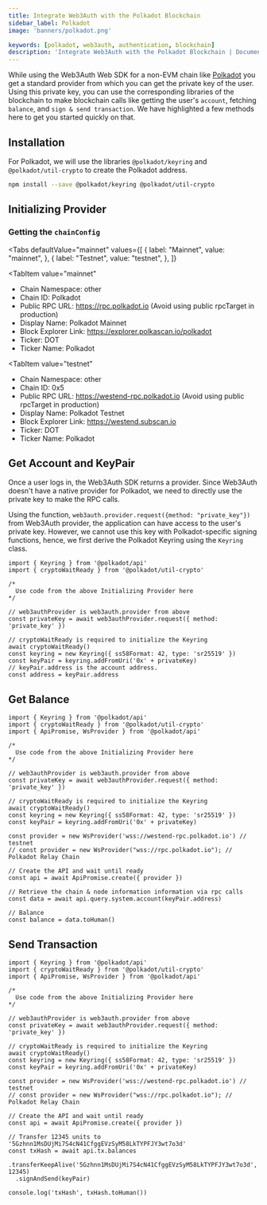 ```yaml
---
title: Integrate Web3Auth with the Polkadot Blockchain
sidebar_label: Polkadot
image: 'banners/polkadot.png'

keywords: [polkadot, web3auth, authentication, blockchain]
description: 'Integrate Web3Auth with the Polkadot Blockchain | Documentation - Web3Auth'
---
```



While using the Web3Auth Web SDK for a non-EVM chain like [Polkadot](https://www.polkadot.network/) you get a standard provider from which you can get the private key of the user. Using this private key, you can use the corresponding libraries of the blockchain to make blockchain calls like getting the user's `account`, fetching `balance`, and `sign & send transaction`. We have highlighted a few methods here to get you started quickly on that.

## Installation

For Polkadot, we will use the libraries `@polkadot/keyring` and `@polkadot/util-crypto` to create the Polkadot address.

```bash npm2yarn
npm install --save @polkadot/keyring @polkadot/util-crypto
```

## Initializing Provider

### Getting the `chainConfig`

<Tabs
 defaultValue="mainnet"
  values={[
    { label: "Mainnet", value: "mainnet", },
    { label: "Testnet", value: "testnet", },
  ]}
>
<TabItem
  value="mainnet"
>

- Chain Namespace: other
- Chain ID: Polkadot
- Public RPC URL: https://rpc.polkadot.io (Avoid using public rpcTarget in production)
- Display Name: Polkadot Mainnet
- Block Explorer Link: https://explorer.polkascan.io/polkadot
- Ticker: DOT
- Ticker Name: Polkadot

</TabItem>

<TabItem
  value="testnet"
>

- Chain Namespace: other
- Chain ID: 0x5
- Public RPC URL: https://westend-rpc.polkadot.io (Avoid using public rpcTarget in production)
- Display Name: Polkadot Testnet
- Block Explorer Link: https://westend.subscan.io
- Ticker: DOT
- Ticker Name: Polkadot

</TabItem>
</Tabs>

## Get Account and KeyPair

Once a user logs in, the Web3Auth SDK returns a provider. Since Web3Auth doesn't have a native provider for Polkadot, we need to directly use the private key to make the RPC calls.

Using the function, `web3auth.provider.request({method: "private_key"})` from Web3Auth provider, the application can have access to the user's private key. However, we cannot use this key with Polkadot-specific signing functions, hence, we first derive the Polkadot Keyring using the `Keyring` class.

```tsx
import { Keyring } from '@polkadot/api'
import { cryptoWaitReady } from '@polkadot/util-crypto'

/*
  Use code from the above Initializing Provider here
*/

// web3authProvider is web3auth.provider from above
const privateKey = await web3authProvider.request({ method: 'private_key' })

// cryptoWaitReady is required to initialize the Keyring
await cryptoWaitReady()
const keyring = new Keyring({ ss58Format: 42, type: 'sr25519' })
const keyPair = keyring.addFromUri('0x' + privateKey)
// keyPair.address is the account address.
const address = keyPair.address
```

## Get Balance

```tsx
import { Keyring } from '@polkadot/api'
import { cryptoWaitReady } from '@polkadot/util-crypto'
import { ApiPromise, WsProvider } from '@polkadot/api'

/*
  Use code from the above Initializing Provider here
*/

// web3authProvider is web3auth.provider from above
const privateKey = await web3authProvider.request({ method: 'private_key' })

// cryptoWaitReady is required to initialize the Keyring
await cryptoWaitReady()
const keyring = new Keyring({ ss58Format: 42, type: 'sr25519' })
const keyPair = keyring.addFromUri('0x' + privateKey)

const provider = new WsProvider('wss://westend-rpc.polkadot.io') // testnet
// const provider = new WsProvider("wss://rpc.polkadot.io"); // Polkadot Relay Chain

// Create the API and wait until ready
const api = await ApiPromise.create({ provider })

// Retrieve the chain & node information information via rpc calls
const data = await api.query.system.account(keyPair.address)

// Balance
const balance = data.toHuman()
```

## Send Transaction

```tsx
import { Keyring } from '@polkadot/api'
import { cryptoWaitReady } from '@polkadot/util-crypto'
import { ApiPromise, WsProvider } from '@polkadot/api'

/*
  Use code from the above Initializing Provider here
*/

// web3authProvider is web3auth.provider from above
const privateKey = await web3authProvider.request({ method: 'private_key' })

// cryptoWaitReady is required to initialize the Keyring
await cryptoWaitReady()
const keyring = new Keyring({ ss58Format: 42, type: 'sr25519' })
const keyPair = keyring.addFromUri('0x' + privateKey)

const provider = new WsProvider('wss://westend-rpc.polkadot.io') // testnet
// const provider = new WsProvider("wss://rpc.polkadot.io"); // Polkadot Relay Chain

// Create the API and wait until ready
const api = await ApiPromise.create({ provider })

// Transfer 12345 units to '5Gzhnn1MsDUjMi7S4cN41CfggEVzSyM58LkTYPFJY3wt7o3d'
const txHash = await api.tx.balances
  .transferKeepAlive('5Gzhnn1MsDUjMi7S4cN41CfggEVzSyM58LkTYPFJY3wt7o3d', 12345)
  .signAndSend(keyPair)

console.log('txHash', txHash.toHuman())
```
